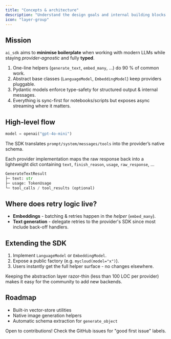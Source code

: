 ```yaml
---
title: "Concepts & architecture"
description: "Understand the design goals and internal building blocks of ai_sdk."
icon: "layer-group"
---
```



## Mission

`ai_sdk` aims to **minimise boilerplate** when working with modern LLMs while staying _provider-agnostic_ and fully **typed**.

1. One-line helpers (`generate_text`, `embed_many`, …) do 90 % of common work.
2. Abstract base classes (`LanguageModel`, `EmbeddingModel`) keep providers pluggable.
3. Pydantic models enforce type-safety for structured output & internal messages.
4. Everything is sync-first for notebooks/scripts but exposes async streaming where it matters.

## High-level flow

<Steps>
<Step title="Factory helper returns a provider wrapper">

```python
model = openai("gpt-4o-mini")
```

</Step>
<Step title="Helper builds a provider-agnostic request">

The SDK translates <code>prompt/system/messages/tools</code> into the provider’s native schema.

</Step>
<Step title="Provider SDK call & response normalisation">

Each provider implementation maps the raw response back into a lightweight dict containing
`text`, `finish_reason`, `usage`, `raw_response`, …

</Step>
<Step title="Result objects give you typed access">

```python
GenerateTextResult
├─ text: str
├─ usage: TokenUsage
└─ tool_calls / tool_results (optional)
```

</Step>
</Steps>

## Where does retry logic live?

- **Embeddings** - batching & retries happen in the _helper_ (`embed_many`).
- **Text generation** - delegate retries to the provider's SDK since most include back-off handlers.

## Extending the SDK

1. Implement `LanguageModel` or `EmbeddingModel`.
2. Expose a public factory (e.g. `mycloud(model="x")`).
3. Users instantly get the full helper surface - no changes elsewhere.

<Tip>
  Keeping the abstraction layer razor-thin (less than 100 LOC per provider) makes it easy for the
  community to add new backends.
</Tip>

## Roadmap

- Built-in vector-store utilities
- Native image generation helpers
- Automatic schema extraction for `generate_object`

<Note>Open to contributions! Check the GitHub issues for "good first issue" labels.</Note>
